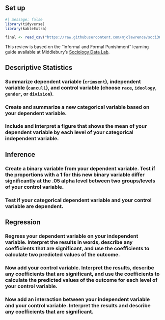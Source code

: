 ## Set up

```r
#| message: false
library(tidyverse)
library(kableExtra)

final <- read_csv("https://raw.githubusercontent.com/mjclawrence/soci385_f23/main/data/final_review.csv")
```

This review is based on the "Informal and Formal Punishment" learning guide available at Middlebury's [Sociology Data Lab](https://datastudio.middcreate.net/sociology).



## Descriptive Statistics

### Summarize dependent variable (`crimsent`), independent variable (`cancul1`), and control variable (choose `race`, `ideology`, `gender`, or `division`).


### Create and summarize a new categorical variable based on your dependent variable.


### Include and interpret a figure that shows the mean of your dependent variable by each level of your categorical independent variable.


## Inference

### Create a binary variable from your dependent variable. Test if the proportions with a 1 for this new binary variable differ significantly at the .05 alpha level between two groups/levels of your control variable.


### Test if your categorical dependent variable and your control variable are dependent.


## Regression

### Regress your dependent variable on your independent variable. Interpret the results in words, describe any coefficients that are significant, and use the coefficients to calculate two predicted values of the outcome.

### Now add your control variable. Interpret the results, describe any coefficients that are significant, and use the coefficients to calculate the predicted values of the outcome for each level of your control variable.

### Now add an interaction between your independent variable and your control variable. Interpret the results and describe any coefficients that are significant.